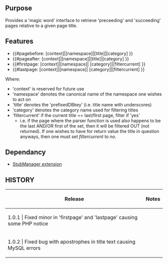 {{Extension
|name        = PageAfterAndBefore
|status      = stable
|type        = parser function
|author      = [[user:jldupont|Jean-Lou Dupont]]
|image       =
|version     = 1.0.2
|update      =
|mediawiki   = 1.82, 1.93, 1.10, 1.11
|download    = [http://mediawiki.googlecode.com/svn/tags/PageAfterAndBefore SVN]
|readme      =
|changelog   = See SVN ($Id$)
|description = 
|parameters  =
|rights      =
|example     =
}}
== Purpose ==
Provides a 'magic word' interface to retrieve 'preceeding' and 'succeeding' pages relative to a given page title.           

== Features ==
* <nowiki>{{#pagebefore: [context]|[namespace]|[title]|[category] }}</nowiki>
* <nowiki>{{#pageafter:  [context]|[namespace]|[title]|[category] }}</nowiki>
* <nowiki>{{#firstpage:  [context]|[namespace]|        [category]|[filtercurrent] }}</nowiki>
* <nowiki>{{#lastpage:   [context]|[namespace]|        [category]|[filtercurrent] }}</nowiki>

Where: 
* 'context'       is reserved for future use
* 'namespace'     denotes the canonical name of the namespace one wishes to act on
* 'title'         denotes the 'prefixedDBkey' (i.e. title name with underscores) 
* 'category'      denotes the category name used for filtering titles
* 'filtercurrent' if the current title == last/first page, filter if 'yes'
** i.e. if the page where the parser function is used also happens to be the last AND/OR first of the set, then it will be filtered OUT (not returned). If one wishes to have for return value the title in question anyways, then one must set ''filtercurrent'' to ''no''.

== Dependancy ==
* [[Extension:StubManager|StubManager extension]]

{{Pear|PageAfterAndBefore}}

== HISTORY ==
{|border=1
! Release !! Notes
|-
| 1.0.1 | Fixed minor in 'firstpage' and 'lastpage' causing some PHP notice
|-
| 1.0.2 | Fixed bug with apostrophes in title text causing MySQL errors
|}
